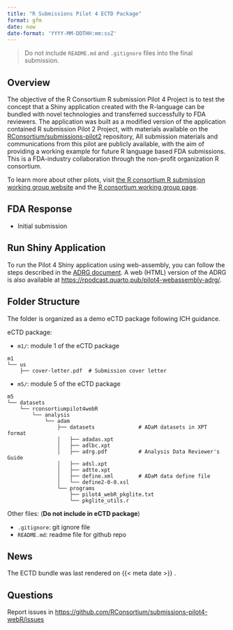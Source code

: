 ```yaml
---
title: "R Submissions Pilot 4 ECTD Package"
format: gfm
date: now
date-format: 'YYYY-MM-DDTHH:mm:ssZ'
---
```


> Do not include `README.md` and `.gitignore` files into the final submission. 

## Overview

The objective of the R Consortium R submission Pilot 4 Project is to test the concept that a Shiny application created with the R-language can be bundled with novel technologies and transferred successfully to FDA reviewers. The application was built as a modified version of the application contained R submission Pilot 2 Project, with materials available on the [RConsortium/submissions-pilot2](https://github.com/RConsortium/submissions-pilot2) repository, All submission materials and communications from this pilot are publicly available, with the aim of providing a working example for future R language based FDA submissions. This is a FDA-industry collaboration through the non-profit organization R consortium.

To learn more about other pilots, visit [the R consortium R submission working group website](https://rconsortium.github.io/submissions-wg/) and the [R consortium working group page](https://www.r-consortium.org/projects/isc-working-groups).

## FDA Response 

- Initial submission
  
## Run Shiny Application

To run the Pilot 4 Shiny application using web-assembly, you can follow the steps described in the [ADRG document](https://rsubmission-draft.us-east-1.linodeobjects.com/adrg-quarto-pdf.pdf). A web (HTML) version of the ADRG is also available at <https://rpodcast.quarto.pub/pilot4-webassembly-adrg/>.

## Folder Structure 

The folder is organized as a demo eCTD package following ICH guidance. 

eCTD package: 

- `m1/`: module 1 of the eCTD package

```
m1
└── us
    ├── cover-letter.pdf  # Submission cover letter
```

- `m5/`: module 5 of the eCTD package

```
m5
└── datasets
    └── rconsortiumpilot4webR
        └── analysis
            └── adam
                ├── datasets              # ADaM datasets in XPT format
                │   ├── adadas.xpt
                │   ├── adlbc.xpt
                │   ├── adrg.pdf          # Analysis Data Reviewer's Guide
                │   ├── adsl.xpt
                │   ├── adtte.xpt
                │   ├── define.xml        # ADaM data define file
                │   └── define2-0-0.xsl
                └── programs
                    ├── pilot4_webR_pkglite.txt
                    └── pkglite_utils.r
```
Other files: (**Do not include in eCTD package**)

- `.gitignore`: git ignore file
- `README.md`: readme file for github repo

## News

The ECTD bundle was last rendered on {{< meta date >}} .

## Questions 

Report issues in <https://github.com/RConsortium/submissions-pilot4-webR/issues>
